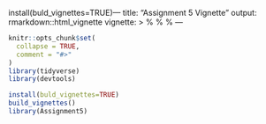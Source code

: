 install(buld_vignettes=TRUE)---
title: "Assignment 5 Vignette"
output: rmarkdown::html_vignette
vignette: >
  %\VignetteIndexEntry{my-vignette}
  %\VignetteEngine{knitr::rmarkdown}
  %\VignetteEncoding{UTF-8}
---

```r
knitr::opts_chunk$set(
  collapse = TRUE,
  comment = "#>"
)
library(tidyverse)
library(devtools)

install(buld_vignettes=TRUE)
build_vignettes()
library(Assignment5)

```
